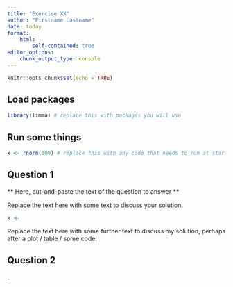 ```yaml
---
title: "Exercise XX"
author: "Firstname Lastname"
date: today
format: 
    html:
        self-contained: true
editor_options: 
    chunk_output_type: console
---
```


```r
knitr::opts_chunk$set(echo = TRUE)
```
## Load packages

```r
library(limma) # replace this with packages you will use
```

## Run some things

```r
x <- rnorm(100) # replace this with any code that needs to run at start; otherwise, delete section
```


## Question 1

** Here, cut-and-paste the text of the question to answer **

Replace the text here with some text to discuss your solution. 

```r
x <- 
```

Replace the text here with some further text to discuss my solution, perhaps after a plot / table / some code.

## Question 2

..

